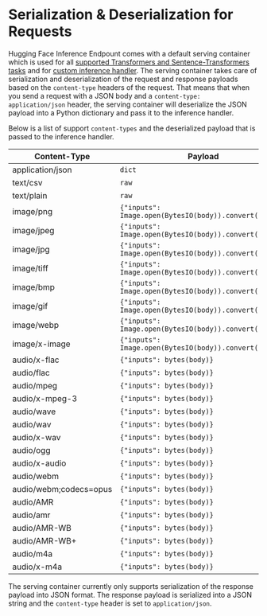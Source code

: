 # Serialization & Deserialization for Requests

Hugging Face Inference Endpount comes with a default serving container which is used for all [supported Transformers and Sentence-Transformers tasks](/docs/inference-endpoints/supported_tasks) and for [custom inference handler](/docs/inference-endpoints/guides/custom_handler).
The serving container takes care of serialization and deserialization of the request and response payloads based on the `content-type` headers of the request.
That means that when you send a request with a JSON body and a `content-type: application/json` header, the serving container will deserialize the JSON payload into a Python dictionary and pass it to the inference handler.

Below is a list of support `content-types` and the deserialized payload that is passed to the inference handler.


| Content-Type           | Payload                        | 
| ---------------------- | ------------------------------ | 
| application/json       | `dict`                         |
| text/csv               | `raw`                          |
| text/plain             | `raw`                          |
| image/png              | `{"inputs":  Image.open(BytesIO(body)).convert("RGB")}` |
| image/jpeg             | `{"inputs":  Image.open(BytesIO(body)).convert("RGB")}` |
| image/jpg              | `{"inputs":  Image.open(BytesIO(body)).convert("RGB")}` |
| image/tiff             | `{"inputs":  Image.open(BytesIO(body)).convert("RGB")}` |
| image/bmp              | `{"inputs":  Image.open(BytesIO(body)).convert("RGB")}` |
| image/gif              | `{"inputs":  Image.open(BytesIO(body)).convert("RGB")}` |
| image/webp             | `{"inputs":  Image.open(BytesIO(body)).convert("RGB")}` |
| image/x-image          | `{"inputs":  Image.open(BytesIO(body)).convert("RGB")}` |
| audio/x-flac           | `{"inputs": bytes(body)}`                     |
| audio/flac             | `{"inputs": bytes(body)}`                     |
| audio/mpeg             | `{"inputs": bytes(body)}`                     |
| audio/x-mpeg-3         | `{"inputs": bytes(body)}`                     |
| audio/wave             | `{"inputs": bytes(body)}`                     |
| audio/wav              | `{"inputs": bytes(body)}`                     |
| audio/x-wav            | `{"inputs": bytes(body)}`                     |
| audio/ogg              | `{"inputs": bytes(body)}`                     |
| audio/x-audio          | `{"inputs": bytes(body)}`                     |
| audio/webm             | `{"inputs": bytes(body)}`                     |
| audio/webm;codecs=opus | `{"inputs": bytes(body)}`                     |
| audio/AMR              | `{"inputs": bytes(body)}`                     |
| audio/amr              | `{"inputs": bytes(body)}`                     |
| audio/AMR-WB           | `{"inputs": bytes(body)}`                     |
| audio/AMR-WB+          | `{"inputs": bytes(body)}`                     |
| audio/m4a              | `{"inputs": bytes(body)}`                     |
| audio/x-m4a            | `{"inputs": bytes(body)}`                     |


The serving container currently only supports serialization of the response payload into JSON format. The response payload is serialized into a JSON string and the `content-type` header is set to `application/json`.